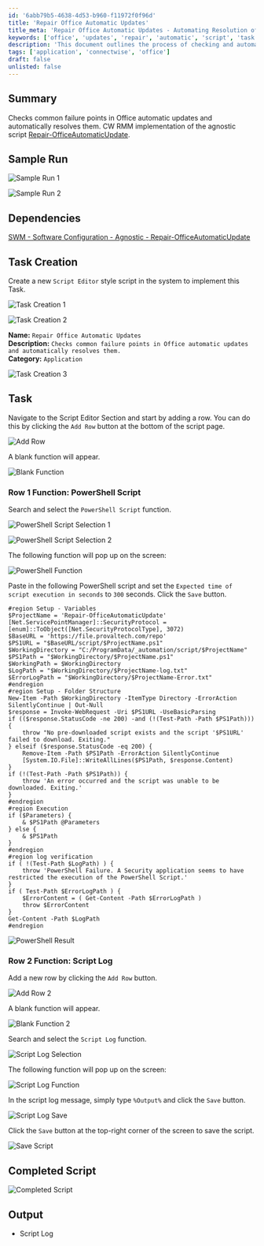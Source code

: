 ```yaml
---
id: '6abb79b5-4638-4d53-b960-f11972f0f96d'
title: 'Repair Office Automatic Updates'
title_meta: 'Repair Office Automatic Updates - Automating Resolution of Update Failures'
keywords: ['office', 'updates', 'repair', 'automatic', 'script', 'task']
description: 'This document outlines the process of checking and automatically resolving common failure points in Office automatic updates using a script designed for ConnectWise RMM. It includes detailed steps for task creation, script implementation, and logging results.'
tags: ['application', 'connectwise', 'office']
draft: false
unlisted: false
---
```

## Summary

Checks common failure points in Office automatic updates and automatically resolves them. CW RMM implementation of the agnostic script [Repair-OfficeAutomaticUpdate](https://proval.itglue.com/DOC-5078775-12083860).

## Sample Run

![Sample Run 1](../../../static/img/Repair-Office-Automatic-Updates/image_1.png)

![Sample Run 2](../../../static/img/Repair-Office-Automatic-Updates/image_2.png)

## Dependencies

[SWM - Software Configuration - Agnostic - Repair-OfficeAutomaticUpdate](https://proval.itglue.com/DOC-5078775-12083860)

## Task Creation

Create a new `Script Editor` style script in the system to implement this Task.

![Task Creation 1](../../../static/img/Repair-Office-Automatic-Updates/image_3.png)

![Task Creation 2](../../../static/img/Repair-Office-Automatic-Updates/image_4.png)

**Name:** `Repair Office Automatic Updates`  
**Description:** `Checks common failure points in Office automatic updates and automatically resolves them.`  
**Category:** `Application`  

![Task Creation 3](../../../static/img/Repair-Office-Automatic-Updates/image_5.png)

## Task

Navigate to the Script Editor Section and start by adding a row. You can do this by clicking the `Add Row` button at the bottom of the script page.

![Add Row](../../../static/img/Repair-Office-Automatic-Updates/image_6.png)

A blank function will appear.

![Blank Function](../../../static/img/Repair-Office-Automatic-Updates/image_7.png)

### Row 1 Function: PowerShell Script

Search and select the `PowerShell Script` function.

![PowerShell Script Selection 1](../../../static/img/Repair-Office-Automatic-Updates/image_8.png)

![PowerShell Script Selection 2](../../../static/img/Repair-Office-Automatic-Updates/image_9.png)

The following function will pop up on the screen:

![PowerShell Function](../../../static/img/Repair-Office-Automatic-Updates/image_10.png)

Paste in the following PowerShell script and set the `Expected time of script execution in seconds` to `300` seconds. Click the `Save` button.

```
#region Setup - Variables
$ProjectName = 'Repair-OfficeAutomaticUpdate'
[Net.ServicePointManager]::SecurityProtocol = [enum]::ToObject([Net.SecurityProtocolType], 3072)
$BaseURL = 'https://file.provaltech.com/repo'
$PS1URL = "$BaseURL/script/$ProjectName.ps1"
$WorkingDirectory = "C:/ProgramData/_automation/script/$ProjectName"
$PS1Path = "$WorkingDirectory/$ProjectName.ps1"
$WorkingPath = $WorkingDirectory
$LogPath = "$WorkingDirectory/$ProjectName-log.txt"
$ErrorLogPath = "$WorkingDirectory/$ProjectName-Error.txt"
#endregion
#region Setup - Folder Structure
New-Item -Path $WorkingDirectory -ItemType Directory -ErrorAction SilentlyContinue | Out-Null
$response = Invoke-WebRequest -Uri $PS1URL -UseBasicParsing
if (($response.StatusCode -ne 200) -and (!(Test-Path -Path $PS1Path))) {
    throw "No pre-downloaded script exists and the script '$PS1URL' failed to download. Exiting."
} elseif ($response.StatusCode -eq 200) {
    Remove-Item -Path $PS1Path -ErrorAction SilentlyContinue
    [System.IO.File]::WriteAllLines($PS1Path, $response.Content)
}
if (!(Test-Path -Path $PS1Path)) {
    throw 'An error occurred and the script was unable to be downloaded. Exiting.'
}
#endregion
#region Execution
if ($Parameters) {
    & $PS1Path @Parameters
} else {
    & $PS1Path
}
#endregion
#region log verification
if ( !(Test-Path $LogPath) ) {
    throw 'PowerShell Failure. A Security application seems to have restricted the execution of the PowerShell Script.'
}
if ( Test-Path $ErrorLogPath ) {
    $ErrorContent = ( Get-Content -Path $ErrorLogPath )
    throw $ErrorContent
}
Get-Content -Path $LogPath
#endregion
```

![PowerShell Result](../../../static/img/Repair-Office-Automatic-Updates/image_11.png)

### Row 2 Function: Script Log

Add a new row by clicking the `Add Row` button.

![Add Row 2](../../../static/img/Repair-Office-Automatic-Updates/image_12.png)

A blank function will appear.

![Blank Function 2](../../../static/img/Repair-Office-Automatic-Updates/image_13.png)

Search and select the `Script Log` function.

![Script Log Selection](../../../static/img/Repair-Office-Automatic-Updates/image_14.png)

The following function will pop up on the screen:

![Script Log Function](../../../static/img/Repair-Office-Automatic-Updates/image_15.png)

In the script log message, simply type `%Output%` and click the `Save` button.

![Script Log Save](../../../static/img/Repair-Office-Automatic-Updates/image_16.png)

Click the `Save` button at the top-right corner of the screen to save the script.

![Save Script](../../../static/img/Repair-Office-Automatic-Updates/image_17.png)

## Completed Script

![Completed Script](../../../static/img/Repair-Office-Automatic-Updates/image_18.png)

## Output

- Script Log











